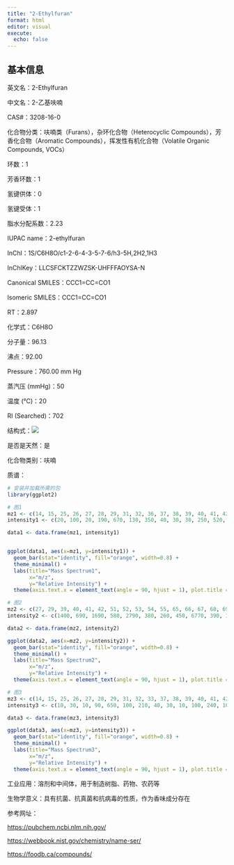 ```yaml
---
title: "2-Ethylfuran"
format: html
editor: visual
execute: 
  echo: false
---
```


## 基本信息

英文名：2-Ethylfuran

中文名：2-乙基呋喃

CAS#：3208-16-0

化合物分类：呋喃类（Furans），杂环化合物（Heterocyclic Compounds），芳香化合物（Aromatic Compounds），挥发性有机化合物（Volatile Organic Compounds, VOCs）

环数：1

芳香环数：1

氢键供体：0

氢键受体：1

脂水分配系数：2.23

IUPAC name：2-ethylfuran

InChl：1S/C6H8O/c1-2-6-4-3-5-7-6/h3-5H,2H2,1H3

InChlKey：LLCSFCKTZZWZSK-UHFFFAOYSA-N

Canonical SMILES：CCC1=CC=CO1

Isomeric SMILES：CCC1=CC=CO1

RT：2.897

化学式：C6H8O

分子量：96.13

沸点：92.00

Pressure：760.00 mm Hg

蒸汽压 (mmHg)：50

温度 (℃)：20

RI (Searched)：702

结构式：![](images/1-eth.png)

是否是天然：是

化合物类别：呋喃

质谱：

```r
# 安装并加载所需的包
library(ggplot2)

# 图1
mz1 <- c(14, 15, 25, 26, 27, 28, 29, 31, 32, 36, 37, 38, 39, 40, 41, 42, 43, 49, 50, 51, 52, 53, 54, 55, 57, 60, 61, 62, 63, 64, 65, 66, 67, 68, 69, 77, 78, 79, 80, 81, 82, 83, 94, 95, 96, 97)
intensity1 <- c(20, 100, 20, 190, 670, 130, 350, 40, 30, 30, 250, 520, 1620, 330, 850, 160, 40, 60, 470, 620, 430, 3300, 180, 120, 30, 20, 110, 190, 290, 70, 590, 260, 760, 180, 30, 70, 20, 40, 20, 9999, 560, 30, 100, 600, 3070, 180)

data1 <- data.frame(mz1, intensity1)


ggplot(data1, aes(x=mz1, y=intensity1)) +
  geom_bar(stat="identity", fill="orange", width=0.8) + 
  theme_minimal() + 
  labs(title="Mass Spectrum1",
       x="m/z",
       y="Relative Intensity") + 
  theme(axis.text.x = element_text(angle = 90, hjust = 1), plot.title = element_text(hjust = 0.5))  

# 图2
mz2 <- c(27, 29, 39, 40, 41, 42, 51, 52, 53, 54, 55, 65, 66, 67, 68, 69, 80, 81, 82, 94, 95, 96, 97)
intensity2 <- c(1400, 690, 1690, 580, 2790, 380, 260, 450, 6770, 390, 190, 680, 480, 2010, 660, 650, 100, 9999, 1060, 180, 1300, 6190, 590)

data2 <- data.frame(mz2, intensity2)

ggplot(data2, aes(x=mz2, y=intensity2)) +
  geom_bar(stat="identity", fill="orange", width=0.8) + 
  theme_minimal() + 
  labs(title="Mass Spectrum2",
       x="m/z",
       y="Relative Intensity") + 
  theme(axis.text.x = element_text(angle = 90, hjust = 1), plot.title = element_text(hjust = 0.5))  

# 图3
mz3 <- c(14, 15, 25, 26, 27, 28, 29, 31, 32, 33, 37, 38, 39, 40, 41, 42, 43, 44, 47, 49, 50, 51, 52, 53, 54, 55, 56, 57, 61, 62, 63, 64, 65, 66, 67, 68, 69, 77, 78, 79, 80, 81, 82, 83, 94, 95, 96, 97, 98)
intensity3 <- c(10, 30, 10, 90, 650, 100, 210, 40, 30, 10, 100, 240, 1070, 230, 840, 110, 70, 10, 40, 20, 160, 290, 170, 2390, 140, 120, 10, 40, 40, 80, 120, 30, 370, 150, 580, 130, 30, 70, 10, 20, 20, 9999, 560, 40, 100, 760, 4700, 320, 20)

data3 <- data.frame(mz3, intensity3)

ggplot(data3, aes(x=mz3, y=intensity3)) +
  geom_bar(stat="identity", fill="orange", width=0.8) + 
  theme_minimal() + 
  labs(title="Mass Spectrum3",
       x="m/z",
       y="Relative Intensity") + 
  theme(axis.text.x = element_text(angle = 90, hjust = 1), plot.title = element_text(hjust = 0.5))  
```

工业应用：溶剂和中间体，用于制造树脂、药物、农药等

生物学意义：具有抗菌、抗真菌和抗病毒的性质，作为香味成分存在

参考网址：

<https://pubchem.ncbi.nlm.nih.gov/>

<https://webbook.nist.gov/chemistry/name-ser/>

<https://foodb.ca/compounds/>
